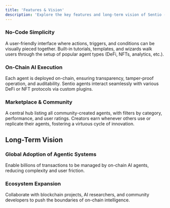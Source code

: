 ```yaml
---
title: 'Features & Vision'
description: 'Explore the key features and long-term vision of Sentio - where No-Code simplicity meets On-Chain AI execution.'
---
```



### No-Code Simplicity

<CardGroup cols={2}>
  <Card
    title="Drag-and-Drop Logic"
    icon="puzzle-piece"
  >
    A user-friendly interface where actions, triggers, and conditions can be visually pieced together.
  </Card>
  <Card
    title="Guided Workflows" 
    icon="map"
  >
    Built-in tutorials, templates, and wizards walk users through the setup of popular agent types (DeFi, NFTs, analytics, etc.).
  </Card>
</CardGroup>

### On-Chain AI Execution

<CardGroup cols={2}>
  <Card
    title="True Decentralization"
    icon="link"
  >
    Each agent is deployed on-chain, ensuring transparency, tamper-proof operation, and auditability.
  </Card>
  <Card
    title="Cross-Protocol Automation"
    icon="arrows-rotate"
  >
    Sentio agents interact seamlessly with various DeFi or NFT protocols via custom plugins.
  </Card>
</CardGroup>

### Marketplace & Community

<CardGroup cols={2}>
  <Card
    title="Agent Discovery"
    icon="magnifying-glass"
  >
    A central hub listing all community-created agents, with filters by category, performance, and user ratings.
  </Card>
  <Card
    title="Revenue Opportunities"
    icon="coins"
  >
    Creators earn whenever others use or replicate their agents, fostering a virtuous cycle of innovation.
  </Card>
</CardGroup>

## Long-Term Vision

### Global Adoption of Agentic Systems
Enable billions of transactions to be managed by on-chain AI agents, reducing complexity and user friction.

### Ecosystem Expansion
Collaborate with blockchain projects, AI researchers, and community developers to push the boundaries of on-chain intelligence.
